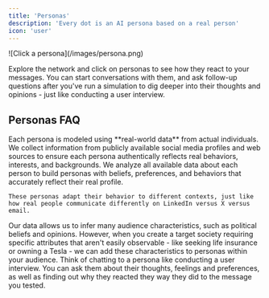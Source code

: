 ```yaml
---
title: 'Personas'
description: 'Every dot is an AI persona based on a real person'
icon: 'user'
---
```

<Frame>
![Click a persona](/images/persona.png)
</Frame>

<br />

Explore the network and click on personas to see how they react to your messages. You can start conversations with them, and ask follow-up questions after you've run a simulation to dig deeper into their thoughts and opinions - just like conducting a user interview.

## Personas FAQ

<Accordion title="Where does the data come from?">
    Each persona is modeled using **real-world data** from actual individuals. We collect information from publicly available social media profiles and web sources to ensure each persona authentically reflects real behaviors, interests, and backgrounds.
</Accordion>

<Accordion title="How are personas created?">
    We analyze all available data about each person to build personas with beliefs, preferences, and behaviors that accurately reflect their real profile.
    
    These personas adapt their behavior to different contexts, just like how real people communicate differently on LinkedIn versus X versus email.
</Accordion>

<Accordion title="What about characteristics that aren't publicly visible?">
    Our data allows us to infer many audience characteristics, such as political beliefs and opinions. However, when you create a target society requiring specific attributes that aren't easily observable - like seeking life insurance or owning a Tesla - we can add these characteristics to personas within your audience.
</Accordion>

<Accordion title="Why chat to a persona?">
    Think of chatting to a persona like conducting a user interview. You can ask them about their thoughts, feelings and preferences, as well as finding out why they reacted they way they did to the message you tested.
</Accordion>